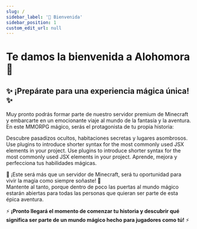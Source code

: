 ```yaml
---
slug: /
sidebar_label: '👋 Bienvenida'
sidebar_position: 1
custom_edit_url: null
---
```


# Te damos la bienvenida a Alohomora 👋

## ✨ ¡Prepárate para una experiencia mágica única! ✨ 

Muy pronto podrás formar parte de nuestro servidor premium de Minecraft y embarcarte en un emocionante viaje al mundo de la fantasía y la aventura. En este MMORPG mágico, serás el protagonista de tu propia historia:

<Admonition type="tip" icon="🗺️" title="Explora un vasto mundo lleno de secretos">
  Descubre pasadizos ocultos, habitaciones secretas y lugares asombrosos.
</Admonition>

<Admonition type="warning" icon="🎯" title="Completa misiones únicas">
  Use plugins to introduce shorter syntax for the most commonly used JSX
  elements in your project.
</Admonition>

<Admonition type="info" icon="🧙‍♂️" title="Equipo mágico y transporte encantado">
  Use plugins to introduce shorter syntax for the most commonly used JSX
  elements in your project.
</Admonition>

<Admonition type="danger" icon="🔮" title="Domina poderosos hechizos">
  Aprende, mejora y perfecciona tus habilidades mágicas.
</Admonition>


🌟 ¡Este será más que un servidor de Minecraft, será tu oportunidad para vivir la magia como siempre soñaste! 🌟  
Mantente al tanto, porque dentro de poco las puertas al mundo mágico estarán abiertas para todas las personas que quieran ser parte de esta épica aventura.  

⚡ **¡Pronto llegará el momento de comenzar tu historia y descubrir qué significa ser parte de un mundo mágico hecho para jugadores como tú!** ⚡  

